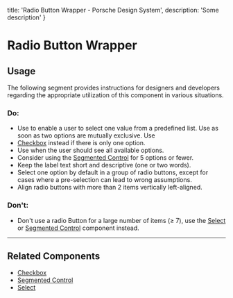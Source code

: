 
  title: 'Radio Button Wrapper - Porsche Design System',
  description: 'Some description'
}

# Radio Button Wrapper <ComponentStatus tagName="p-radio-button-wrapper"></ComponentStatus>

## Usage

The following segment provides instructions for designers and developers regarding the appropriate utilization of this
component in various situations.

### Do:

- Use to enable a user to select one value from a predefined list. Use as soon as two options are mutually exclusive.
Use
- [Checkbox](components/checkbox-wrapper) instead if there is only one option.
- Use when the user should see all available options.
- Consider using the [Segmented Control](components/segmented-control) for 5 options or fewer.
- Keep the label text short and descriptive (one or two words).
- Select one option by default in a group of radio buttons, except for cases where a pre-selection can lead to wrong
assumptions.
- Align radio buttons with more than 2 items vertically left-aligned.

### Don't:

- Don't use a radio Button for a large number of items (≥ 7), use the [Select](components/select-wrapper) or
[Segmented Control](components/segmented-control) component instead.

---

## Related Components

- [Checkbox](components/checkbox-wrapper)
- [Segmented Control](components/segmented-control)
- [Select](components/select-wrapper)
